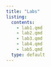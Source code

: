 ```yaml
---
title: "Labs"
listing:
  contents: 
    - lab1.qmd
    - lab2.qmd
    - lab3.qmd
    - lab4.qmd
    - lab5.qmd
  type: default
---
```

